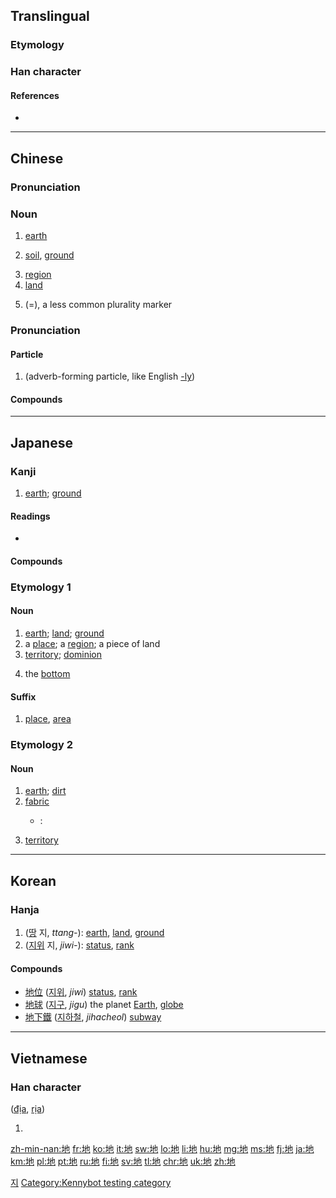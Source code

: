 ==Translingual==
{{stroke order|type=animate}}

===Etymology===
{{Han compound|土|也|c1=s|c2=p|t1=earth|ls=psc}}

===Han character===
{{Han char|rn=32|rad=土|as=03|sn=6|four=4411<sub>2</sub>|canj=土心木 (GPD)|ids=⿰[[土]][[也]]}}

====References====
* {{Han ref|kx=0224.060|dkj=04890|dj=0456.080|hdz=10420.120|uh=5730|ud=22320|bh=A661|bd=42593}}

----

==Chinese==
{{zh-forms}}

===Pronunciation===
{{zh-pron
|m=dì
|c=dei6
|h=pfs=thi
|md=dê
|mn=tè/tē/toē/tī
|mn_note=tē/toē/tī are  literary
|w=3di
|mc=y
|oc=y
|ma=y
|cat=n}}

===Noun===
{{zh-noun}}

# {{label|zh|Beginning Mandarin|sort=di4}} [[earth]]
# {{label|zh|Beginning Mandarin|sort=di4}} [[soil]], [[ground]]
#: {{zh-usex|這 匹 馬 倒 在 地 上，不 住 地{de} 蹬達。|The horse collapsed on the floor, but carried on kicking.}}
# [[region]]
# [[land]]
# {{label|zh|Cantonese}} (={{zh-l|嘅}}), a less common plurality marker 

===Pronunciation===
{{zh-pron
|m=de,di
|m_note=di is used in poetry, songs
|c=dei6-2
|ma=y
|cat=particle}}

====Particle====
{{zh-particle}}

# {{label|zh|Beginning Mandarin}} (adverb-forming particle, like English [[-ly]])
#: {{zh-usex|很 快 地|very quickly}}

====Compounds====
{{der5
| {{zh-l|草地}}
| {{zh-l|地板}}
| {{zh-l|地磅}}
| {{zh-l|地標}}
| {{zh-l|地表}}
| {{zh-l|地表水}}
| {{zh-l|地鱉}}
| {{zh-l|地波}}
| {{zh-l|地步}}
| {{zh-l|地財}}
| {{zh-l|地磁}}
| {{zh-l|地磁赤道}}
| {{zh-l|地磁極}}
| {{zh-l|地產}}
| {{zh-l|地場}}
| {{zh-l|地朝}}
| {{zh-l|地秤}}
| {{zh-l|地大物博}}
| {{zh-l|地帶}}
| {{zh-l|地道}}
| {{zh-l|地點}}
| {{zh-l|地方}}
| {{zh-l|地方兒}}
| {{zh-l|地方病}}
| {{zh-l|地方主義}}
| {{zh-l|地府}}
| {{zh-l|地光}}
| {{zh-l|隄埂}}
| {{zh-l|隄埂兒}}
| {{zh-l|地滾球}}
| {{zh-l|地核}}
| {{zh-l|地黃}}
| {{zh-l|地積}}
| {{zh-l|地基}}
| {{zh-l|地極}}
| {{zh-l|地價}}
| {{zh-l|地角}}
| {{zh-l|地角天涯}}
| {{zh-l|地腳}}
| {{zh-l|地窖}}
| {{zh-l|地纜}}
| {{zh-l|地理}}
| {{zh-l|地裂}}
| {{zh-l|地靈人傑}}
| {{zh-l|地漏}}
| {{zh-l|地幔}}
| {{zh-l|地貌}}
| {{zh-l|地面}}
| {{zh-l|地氣}}
| {{zh-l|地殼}}
| {{zh-l|地懃}}
| {{zh-l|地球}}
| {{zh-l|地球儀}}
| {{zh-l|地區}}
| {{zh-l|地權}}
| {{zh-l|地券}}
| {{zh-l|地兒}}
| {{zh-l|地熱}}
| {{zh-l|地煞}}
| {{zh-l|地上}}
| {{zh-l|地毯}}
| {{zh-l|地鐵}}
| {{zh-l|地圖}}
| {{zh-l|地位}}
| {{zh-l|地下}}
| {{zh-l|地形}}
| {{zh-l|地學}}
| {{zh-l|地衣}}
| {{zh-l|地榆}}
| {{zh-l|地獄}}
| {{zh-l|地域}}
| {{zh-l|地租}}
| {{zh-l|地照}}
| {{zh-l|地震}}
| {{zh-l|地震波}}
| {{zh-l|地震儀}}
| {{zh-l|地震震級}}
| {{zh-l|地支}}
| {{zh-l|地址}}
| {{zh-l|地志}}
| {{zh-l|地質}}
| {{zh-l|地軸}}
| {{zh-l|地主}}
| {{zh-l|地獄}}
| {{zh-l|土地}}
}}

----

==Japanese==

===Kanji===
{{ja-kanji|grade=2|rs=土03}}

# [[earth]]; [[ground]]

====Readings====
* {{ja-readings
|goon=[[じ]] (ji) < [[ぢ]] (di)
|kanon=[[ち]] (chi)
|kun=[[つち]] (tsuchi)}}

====Compounds====
{{der-top}}
{{der3|{{l|ja|土地|tr=とち, tochi}}: [[ground]]; [[land]]
|{{l|ja|意地悪|tr=いじわる, ijiwaru}}
|{{l|ja|地球|tr=ちきゅう, chikyū}}
|{{l|ja|地底|tr=ちてい, chitei}}
|{{l|ja|地理|tr=ちり, chiri}}
|{{l|ja|地盤|tr=ちばん, chiban}}
|{{l|ja|地位|tr=ちい, chii}}
|{{l|ja|地域|tr=ちいき, chiiki}}
|{{l|ja|地下|tr=ちか, chika}}
|{{l|ja|地学|tr=ちがく, chigaku}}
|{{l|ja|地球|tr=ちきゅう, chikyū}}
|{{l|ja|地区|tr=ちく, chiku}}
|{{l|ja|地形|tr=ちけい, chikei}}
|{{l|ja|地上|tr=ちじょう, chijō}}
|{{l|ja|地租|tr=ちそ, chiso}}
|{{l|ja|地点|tr=ちてん, chiten}}
|{{l|ja|地主|tr=じぬし, jinushi}}
|{{l|ja|地表|tr=ちひょう, chihyō}}
|{{l|ja|地方|tr=ちほう, chihō}}
|{{l|ja|地震|tr=じしん, jishin}}
|{{l|ja|天地|tr=てんち, tenchi}}: heaven and earth
|{{l|ja|天變地異|tr=てんぺんちい, tenpen chii||[[turmoil]] throughout heaven and earth}}
|{{l|ja|現在地|tr=げんざいち, genzaichi||you are here}}}}
{{der-bottom}}

===Etymology 1===

====Noun====
{{ja-noun|ち}}

# [[earth]]; [[land]]; [[ground]]
# a [[place]]; a [[region]]; a piece of land
# [[territory]]; [[dominion]]
# {{qualifier|of a crate, etc.}} the [[bottom]]

====Suffix====
{{ja-pos|ち|suffix}} 

# [[place]], [[area]]

===Etymology 2===

====Noun====
{{ja-noun|じ|hhira=ぢ}}

# [[earth]]; [[dirt]]
# [[fabric]]
#* {{RQ:Botchan}}:
#*: {{ja-usex|いくらか薄い'''地'''には相違なくっても暑いには極ってる。|いくら か うすい '''じ''' に は そうい なくって も あつい に は きまってる。|However thin it might be, flannel is flannel and must have been pretty warm at that time of the year.}}
# {{context|game of go|lang=ja|sort=し'}} [[territory]]

----

==Korean==

===Hanja===
{{ko-hanja|hangeul=지|mr=chi|eumhun=땅|ehrv=ttang|ehmr=ttang|ehy=ttang}}

# ([[땅]] 지, ''ttang-''): [[earth]], [[land]], [[ground]]
# ([[지위]] 지, ''jiwi-''): [[status]], [[rank]]

====Compounds====
* [[地位]] ([[지위]], ''jiwi'') [[status]], [[rank]]
* [[地球]] ([[지구]], ''jigu'') the planet [[Earth]], [[globe]]
* [[地下鐵]] ([[지하철]], ''jihacheol'') [[subway]]

[[Category:Hanja readings|지]]

----

==Vietnamese==

===Han character===
{{vi-hantu|rs=土03}} ([[địa]], [[rịa]])

# {{defn|lang=vi|sort=土03}}

[[zh-min-nan:地]]
[[fr:地]]
[[ko:地]]
[[it:地]]
[[sw:地]]
[[lo:地]]
[[li:地]]
[[hu:地]]
[[mg:地]]
[[ms:地]]
[[fj:地]]
[[ja:地]]
[[km:地]]
[[pl:地]]
[[pt:地]]
[[ru:地]]
[[fi:地]]
[[sv:地]]
[[tl:地]]
[[chr:地]]
[[uk:地]]
[[zh:地]]

[[Category:Kennybot testing category]]